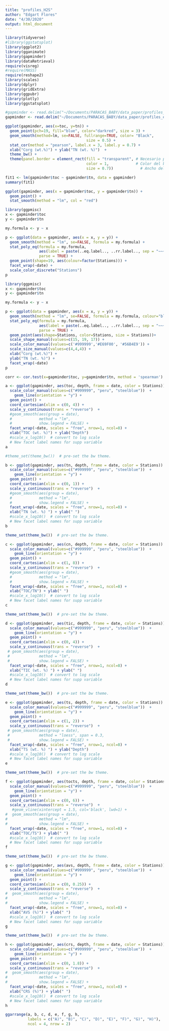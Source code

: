 ```yaml
---
title: "profiles_H2S"
author: "Edgart Flores"
date: "4/30/2020"
output: html_document
---
```


```r
library(tidyverse)
#library(ggstatsplot)
library(ggplot2)
library(gganimate)
library(gapminder)
library(dataRetrieval)
require(visreg)
#require(MASS)
require(reshape2)
library(scales)
library(dplyr)
library(gridExtra)
library(ggpubr)
library(plotly)
library(ggstatsplot)
```

```r
#gapminder <- read.delim("~/Documents/PARACAS_BABY/data_paper/profiles_elemental_new.csv", sep=",")
gapminder <- read.delim("~/Documents/PARACAS_BABY/data_paper/profiles_elemental.csv", sep=",")
```

```r
ggplot(gapminder, aes(x=toc, y=tn)) + 
  geom_point(pch=19, fill="blue", color="darkred", size = 3) + 
  geom_smooth(method=lm, se=FALSE, fullrange=TRUE, color= "Black",            # Color del borde
                                    size = 0.5) + 
  stat_cor(method = "pearson", label.x = 3, label.y = 0.7) +
  xlab("Corg (wt.%)") + ylab("TN (wt. %)")  + 
  theme_bw() + 
  theme(panel.border = element_rect(fill = "transparent", # Necesario para agregar el borde
                                    color = 1,            # Color del borde
                                    size = 0.7))            # Ancho del borde
```

```r
fit1 <- lm(gapminder$toc ~ gapminder$tn, data = gapminder)
summary(fit1)

ggplot(gapminder, aes(x = gapminder$toc, y = gapminder$tn)) + 
  geom_point() +
  stat_smooth(method = "lm", col = "red")
```

```r
library(ggpmisc)
x <- gapminder$toc
y <- gapminder$tn

my.formula <- y ~ x

p <- ggplot(data = gapminder, aes(x = x, y = y)) +
  geom_smooth(method = "lm", se=FALSE, formula = my.formula) +
  stat_poly_eq(formula = my.formula, 
               aes(label = paste(..eq.label.., ..rr.label.., sep = "~~~")), 
               parse = TRUE) +         
  geom_point(shape=19, aes(colour=factor(Stations))) +
  facet_wrap(~date) + 
  scale_color_discrete("Stations")
p
```
```r
library(ggpmisc)
x <- gapminder$toc
y <- gapminder$tn

my.formula <- y ~ x

p <- ggplot(data = gapminder, aes(x = x, y = y)) +
  geom_smooth(method = "lm", se=FALSE, formula = my.formula, colour="black", size=0.5) +
  stat_poly_eq(formula = my.formula, 
               aes(label = paste(..eq.label.., ..rr.label.., sep = "~~~")), 
               parse = TRUE) +
  geom_point(aes(shape=Stations, color=Stations, size = Stations))+
  scale_shape_manual(values=c(15, 19, 17)) +
  scale_color_manual(values=c('#999999','#E69F00', '#56B4E9')) +
  scale_size_manual(values=c(4,4,4)) +
  xlab("Corg (wt.%)") + 
  ylab("TN (wt. %)") +
  facet_wrap(~date) 
p
```

```r
corr <- cor.test(x=gapminder$toc, y=gapminder$tn, method = 'spearman')
```

```r
a <- ggplot(gapminder, aes(toc, depth, frame = date, color = Stations)) +
  scale_color_manual(values=c("#999999", "peru", "steelblue"))  +
    geom_line(orientation = "y") +
  geom_point() +  
  coord_cartesian(xlim = c(0, 4)) +
  scale_y_continuous(trans = "reverse")  +
  #geom_smooth(aes(group = date), 
  #            method = "lm", 
  #            show.legend = FALSE) +
  facet_wrap(~date, scales = "free", nrow=1, ncol=8) + 
  xlab("TOC (wt. %)") + ylab("Depth") 
  #scale_x_log10()  # convert to log scale
  # New facet label names for supp variable
a
```

```r
#theme_set(theme_bw())  # pre-set the bw theme.

b <- ggplot(gapminder, aes(tn, depth, frame = date, color = Stations)) +
  scale_color_manual(values=c("#999999", "peru", "steelblue"))  +
    geom_line(orientation = "y") +
  geom_point() +  
  coord_cartesian(xlim = c(0, 1)) +
  scale_y_continuous(trans = "reverse")  +
  #geom_smooth(aes(group = date), 
  #            method = "lm", 
  #            show.legend = FALSE) +
  facet_wrap(~date, scales = "free", nrow=1, ncol=8) + 
  xlab("TN (wt. %) ") + ylab(" ") 
  #scale_x_log10()  # convert to log scale
  # New facet label names for supp variable
b
```

```r
theme_set(theme_bw())  # pre-set the bw theme.

c <- ggplot(gapminder, aes(cn, depth, frame = date, color = Stations)) +
  scale_color_manual(values=c("#999999", "peru", "steelblue"))  +
    geom_line(orientation = "y") +
  geom_point() +  
  coord_cartesian(xlim = c(1, 8)) +
  scale_y_continuous(trans = "reverse")  +
  #geom_smooth(aes(group = date), 
  #            method = "lm", 
  #            show.legend = FALSE) +
  facet_wrap(~date, scales = "free", nrow=1, ncol=8) + 
  xlab("TOC/TN") + ylab(" ") 
  #scale_x_log10()  # convert to log scale
  # New facet label names for supp variable
c
```

```r
theme_set(theme_bw())  # pre-set the bw theme.

d <- ggplot(gapminder, aes(tic, depth, frame = date, color = Stations)) +
  scale_color_manual(values=c("#999999", "peru", "steelblue"))  +
    geom_line(orientation = "y") +
  geom_point() +  
  coord_cartesian(xlim = c(0, 4)) +
  scale_y_continuous(trans = "reverse")  +
 # geom_smooth(aes(group = date), 
 #             method = "lm", 
 #             show.legend = FALSE) +
  facet_wrap(~date, scales = "free", nrow=1, ncol=8) + 
  xlab("TIC (wt. %) ") + ylab(" ") 
  #scale_x_log10()  # convert to log scale
  # New facet label names for supp variable
d
```

```r
theme_set(theme_bw())  # pre-set the bw theme.

e <- ggplot(gapminder, aes(ts, depth, frame = date, color = Stations)) +
  scale_color_manual(values=c("#999999", "peru", "steelblue"))  +
    geom_line(orientation = "y") +
  geom_point() +  
  coord_cartesian(xlim = c(1, 2)) +
  scale_y_continuous(trans = "reverse")  +
 # geom_smooth(aes(group = date), 
 #             method = "loess", span = 0.3,
 #             show.legend = FALSE) +
  facet_wrap(~date, scales = "free", nrow=1, ncol=8) + 
  xlab("TS (wt. %) ") + ylab("Depth") 
  #scale_x_log10()  # convert to log scale
  # New facet label names for supp variable
e
```

```r
theme_set(theme_bw())  # pre-set the bw theme.

f <- ggplot(gapminder, aes(tocts, depth, frame = date, color = Stations)) +
  scale_color_manual(values=c("#999999", "peru", "steelblue"))  +
    geom_line(orientation = "y") +
  geom_point() +  
  coord_cartesian(xlim = c(0, 6)) + 
  scale_y_continuous(trans = "reverse")  + 
   #geom_vline(xintercept = 1.5, col='black', lwd=1) +
#  geom_smooth(aes(group = date), 
#              method = "lm", 
#              show.legend = FALSE) +
  facet_wrap(~date, scales = "free", nrow=1, ncol=8) + 
  xlab("TOC/TS") + ylab(" ") 
  #scale_x_log10()  # convert to log scale
  # New facet label names for supp variable
f
```
```r
theme_set(theme_bw())  # pre-set the bw theme.

g <- ggplot(gapminder, aes(avs, depth, frame = date, color = Stations)) +
  scale_color_manual(values=c("#999999", "peru", "steelblue"))  +
    geom_line(orientation = "y") +
  geom_point() +  
  coord_cartesian(xlim = c(0, 0.25)) +
  scale_y_continuous(trans = "reverse")  +
#  geom_smooth(aes(group = date), 
#              method = "lm", 
#              show.legend = FALSE) +
  facet_wrap(~date, scales = "free", nrow=1, ncol=8) + 
  xlab("AVS (%)") + ylab(" ") 
  #scale_x_log10()  # convert to log scale
  # New facet label names for supp variable
g
```

```r
theme_set(theme_bw())  # pre-set the bw theme.

h <- ggplot(gapminder, aes(crs, depth, frame = date, color = Stations)) +
  scale_color_manual(values=c("#999999", "peru", "steelblue"))  +
    geom_line(orientation = "y") +
  geom_point() +  
  coord_cartesian(xlim = c(0, 1.8)) +
  scale_y_continuous(trans = "reverse")  +
#  geom_smooth(aes(group = date), 
#              method = "lm", 
#              show.legend = FALSE) +
  facet_wrap(~date, scales = "free", nrow=1, ncol=8) + 
  xlab("CRS (%)") + ylab(" ") 
  #scale_x_log10()  # convert to log scale
  # New facet label names for supp variable
h
```


```r
ggarrange(a, b, c, d, e, f, g, h, 
          labels = c("A)", "B)", "C)", "D)", "E)", "F)", "G)", "H)"),
          ncol = 4, nrow = 2)
```

